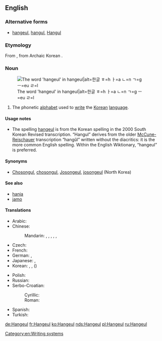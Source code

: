 {{also|han-geul|Hangeul}}
==English==
{{wikipedia}}

===Alternative forms===
* [[hangeul]], [[hangul]], [[Hangul]]

===Etymology===
From {{etyl|ko|en}} {{term|한글|tr=hangeul||Korean script|lang=ko}}, from Archaic Korean {{term|한글|tr=hangeul||great script|lang=ko}}.

===Noun===
{{en-noun|-}}
[[File:Hangeul.svg|thumb|The word 'hangeul' in hangeul|alt=한글 ㅎ=h ㅏ=a ㄴ=n ㄱ=g ㅡ=eu ㄹ=l]]

# The phonetic [[alphabet]] used to [[write]] the [[Korean]] [[language]].

====Usage notes====
* The spelling [[hangeul]] is from the Korean spelling in the 2000 South Korean Revised transcription. “Hangul” derives from the older [[McCune-Reischauer]] transcription “hangŭl” written without the diacritics: it is the more common English spelling. Within the English Wiktionary, “hangeul” is preferred.

====Synonyms====
* [[Chosongul]], [[chosongul]], [[Josongeul]], [[josongeul]] (North Korea)

====See also====
* [[hanja]]
* [[jamo]]

====Translations====
{{trans-top|Korean phonetic script}}
* Arabic: {{t|ar|هانغول|m|tr=hangūl, hanḡūl}}
* Chinese:
*: Mandarin: {{t|cmn|諺文|sc=Hani}}, {{t+|cmn|谚文|tr=yànwén|sc=Hani}}, {{t+|cmn|朝鮮字母|sc=Hani}}, {{t|cmn|朝鲜字母|tr=Cháoxiǎn zìmǔ|sc=Hani}}, {{t|cmn|韓字|sc=Hani}}, {{t|cmn|韩字|tr=hánzì|sc=Hani}}
* Czech: {{t|cs|hangul|m}}
* French: {{t+|fr|hangeul|m}}
* German: {{t+|de|Hangeul|n}}, {{t|de|Hangul|n}}
* Japanese: {{t+|ja|ハングル|tr=hangeru}}, {{t|ja|朝鮮文字|tr=ちょうせんもじ, Chōsen moji}}
* Korean: {{t+|ko|한글|tr=hangeul|sc=Hang}} {{qualifier|South Korea}}, {{t+|ko|조선글|tr=joseongeul|sc=Hang}} {{qualifier|North Korea}}, {{t+|ko|언문|tr=eonmun|sc=Hang}} ({{t+|ko|諺文|sc=Hang}})
{{trans-mid}}
* Polish: {{t+|pl|hangyl|m}}
* Russian: {{t+|ru|хангы́ль|m}}
* Serbo-Croatian:
*: Cyrillic: {{t|sh|хангул|m}}
*: Roman: {{t|sh|hangul|m}}
* Spanish: {{t|es|hangul|m}}
* Turkish: {{t|tr|hangıl}}
{{trans-bottom}}

[[Category:en:Writing systems]]

[[de:Hangeul]]
[[fr:Hangeul]]
[[ko:Hangeul]]
[[nds:Hangeul]]
[[pl:Hangeul]]
[[ru:Hangeul]]